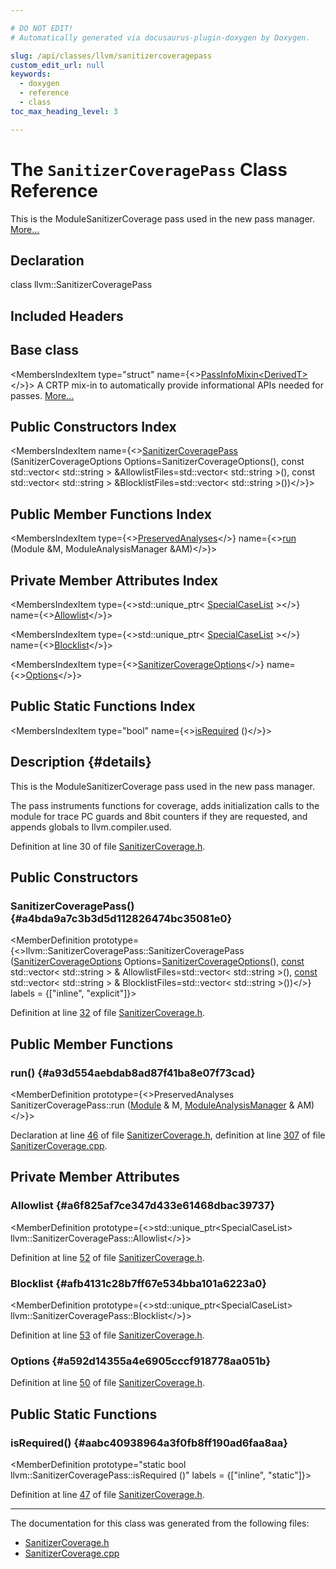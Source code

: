 ```yaml
---

# DO NOT EDIT!
# Automatically generated via docusaurus-plugin-doxygen by Doxygen.

slug: /api/classes/llvm/sanitizercoveragepass
custom_edit_url: null
keywords:
  - doxygen
  - reference
  - class
toc_max_heading_level: 3

---
```





# The `SanitizerCoveragePass` Class Reference

<DoxygenPage pluginConfig={pluginConfig}>

This is the ModuleSanitizerCoverage pass used in the new pass manager. <a href="#details">More...</a>

## Declaration

<CodeBlock>class llvm::SanitizerCoveragePass</CodeBlock>

## Included Headers

<IncludesList>
<IncludesListItem
  filePath="llvm/Transforms/Instrumentation/SanitizerCoverage.h"
  permalink="/docs/api/files/include/include/llvm/include/llvm/transforms/include/llvm/transforms/instrumentation/sanitizercoverage-h"
  isLocal="true" />
</IncludesList>

## Base class

<MembersIndex>

<MembersIndexItem
  type="struct"
  name={<><a href="/docs/api/structs/llvm/passinfomixin">PassInfoMixin&lt;DerivedT&gt;</a></>}>
A CRTP mix-in to automatically provide informational APIs needed for passes. <a href="/docs/api/structs/llvm/passinfomixin/#details">More...</a>
</MembersIndexItem>

</MembersIndex>

## Public Constructors Index

<MembersIndex>

<MembersIndexItem
  name={<><a href="#a4bda9a7c3b3d5d112826474bc35081e0">SanitizerCoveragePass</a> (SanitizerCoverageOptions Options=SanitizerCoverageOptions(), const std::vector&lt; std::string &gt; &amp;AllowlistFiles=std::vector&lt; std::string &gt;(), const std::vector&lt; std::string &gt; &amp;BlocklistFiles=std::vector&lt; std::string &gt;())</>}>
</MembersIndexItem>

</MembersIndex>

## Public Member Functions Index

<MembersIndex>

<MembersIndexItem
  type={<><a href="/docs/api/classes/llvm/preservedanalyses">PreservedAnalyses</a></>}
  name={<><a href="#a93d554aebdab8ad87f41ba8e07f73cad">run</a> (Module &amp;M, ModuleAnalysisManager &amp;AM)</>}>
</MembersIndexItem>

</MembersIndex>

## Private Member Attributes Index

<MembersIndex>

<MembersIndexItem
  type={<>std::unique&#95;ptr&lt; <a href="/docs/api/classes/llvm/specialcaselist">SpecialCaseList</a> &gt;</>}
  name={<><a href="#a6f825af7ce347d433e61468dbac39737">Allowlist</a></>}>
</MembersIndexItem>

<MembersIndexItem
  type={<>std::unique&#95;ptr&lt; <a href="/docs/api/classes/llvm/specialcaselist">SpecialCaseList</a> &gt;</>}
  name={<><a href="#afb4131c28b7ff67e534bba101a6223a0">Blocklist</a></>}>
</MembersIndexItem>

<MembersIndexItem
  type={<><a href="/docs/api/structs/llvm/sanitizercoverageoptions">SanitizerCoverageOptions</a></>}
  name={<><a href="#a592d14355a4e6905cccf918778aa051b">Options</a></>}>
</MembersIndexItem>

</MembersIndex>

## Public Static Functions Index

<MembersIndex>

<MembersIndexItem
  type="bool"
  name={<><a href="#aabc40938964a3f0fb8ff190ad6faa8aa">isRequired</a> ()</>}>
</MembersIndexItem>

</MembersIndex>

## Description {#details}

This is the ModuleSanitizerCoverage pass used in the new pass manager.

The pass instruments functions for coverage, adds initialization calls to the module for trace PC guards and 8bit counters if they are requested, and appends globals to llvm.compiler.used.

Definition at line 30 of file <a href="/docs/api/files/include/include/llvm/include/llvm/transforms/include/llvm/transforms/instrumentation/sanitizercoverage-h">SanitizerCoverage.h</a>.

<SectionDefinition>

## Public Constructors

### SanitizerCoveragePass() {#a4bda9a7c3b3d5d112826474bc35081e0}

<MemberDefinition
  prototype={<>llvm::SanitizerCoveragePass::SanitizerCoveragePass (<a href="/docs/api/structs/llvm/sanitizercoverageoptions">SanitizerCoverageOptions</a> Options=<a href="/docs/api/structs/llvm/sanitizercoverageoptions">SanitizerCoverageOptions</a>(), <a href="/docs/api/files/lib/lib/target/lib/target/aarch64/aarch64promoteconstant-cpp/#a90f8350fecae261c25be85d38b451bff">const</a> std::vector&lt; std::string &gt; &amp; AllowlistFiles=std::vector&lt; std::string &gt;(), <a href="/docs/api/files/lib/lib/target/lib/target/aarch64/aarch64promoteconstant-cpp/#a90f8350fecae261c25be85d38b451bff">const</a> std::vector&lt; std::string &gt; &amp; BlocklistFiles=std::vector&lt; std::string &gt;())</>}
  labels = {["inline", "explicit"]}>

Definition at line <a href="/docs/api/files/include/include/llvm/include/llvm/transforms/include/llvm/transforms/instrumentation/sanitizercoverage-h/#l00032">32</a> of file <a href="/docs/api/files/include/include/llvm/include/llvm/transforms/include/llvm/transforms/instrumentation/sanitizercoverage-h">SanitizerCoverage.h</a>.
</MemberDefinition>

</SectionDefinition>

<SectionDefinition>

## Public Member Functions

### run() {#a93d554aebdab8ad87f41ba8e07f73cad}

<MemberDefinition
  prototype={<>PreservedAnalyses SanitizerCoveragePass::run (<a href="/docs/api/classes/llvm/module">Module</a> &amp; M, <a href="/docs/api/namespaces/llvm/#af9c9208365fd9ce11392b4d79485e259">ModuleAnalysisManager</a> &amp; AM)</>}>

Declaration at line <a href="/docs/api/files/include/include/llvm/include/llvm/transforms/include/llvm/transforms/instrumentation/sanitizercoverage-h/#l00046">46</a> of file <a href="/docs/api/files/include/include/llvm/include/llvm/transforms/include/llvm/transforms/instrumentation/sanitizercoverage-h">SanitizerCoverage.h</a>, definition at line <a href="/docs/api/files/lib/lib/transforms/lib/transforms/instrumentation/sanitizercoverage-cpp/#l00307">307</a> of file <a href="/docs/api/files/lib/lib/transforms/lib/transforms/instrumentation/sanitizercoverage-cpp">SanitizerCoverage.cpp</a>.
</MemberDefinition>

</SectionDefinition>

<SectionDefinition>

## Private Member Attributes

### Allowlist {#a6f825af7ce347d433e61468dbac39737}

<MemberDefinition
  prototype={<>std::unique&#95;ptr&lt;SpecialCaseList&gt; llvm::SanitizerCoveragePass::Allowlist</>}>

Definition at line <a href="/docs/api/files/include/include/llvm/include/llvm/transforms/include/llvm/transforms/instrumentation/sanitizercoverage-h/#l00052">52</a> of file <a href="/docs/api/files/include/include/llvm/include/llvm/transforms/include/llvm/transforms/instrumentation/sanitizercoverage-h">SanitizerCoverage.h</a>.
</MemberDefinition>

### Blocklist {#afb4131c28b7ff67e534bba101a6223a0}

<MemberDefinition
  prototype={<>std::unique&#95;ptr&lt;SpecialCaseList&gt; llvm::SanitizerCoveragePass::Blocklist</>}>

Definition at line <a href="/docs/api/files/include/include/llvm/include/llvm/transforms/include/llvm/transforms/instrumentation/sanitizercoverage-h/#l00053">53</a> of file <a href="/docs/api/files/include/include/llvm/include/llvm/transforms/include/llvm/transforms/instrumentation/sanitizercoverage-h">SanitizerCoverage.h</a>.
</MemberDefinition>

### Options {#a592d14355a4e6905cccf918778aa051b}

<MemberDefinition
  prototype="SanitizerCoverageOptions llvm::SanitizerCoveragePass::Options">

Definition at line <a href="/docs/api/files/include/include/llvm/include/llvm/transforms/include/llvm/transforms/instrumentation/sanitizercoverage-h/#l00050">50</a> of file <a href="/docs/api/files/include/include/llvm/include/llvm/transforms/include/llvm/transforms/instrumentation/sanitizercoverage-h">SanitizerCoverage.h</a>.
</MemberDefinition>

</SectionDefinition>

<SectionDefinition>

## Public Static Functions

### isRequired() {#aabc40938964a3f0fb8ff190ad6faa8aa}

<MemberDefinition
  prototype="static bool llvm::SanitizerCoveragePass::isRequired ()"
  labels = {["inline", "static"]}>

Definition at line <a href="/docs/api/files/include/include/llvm/include/llvm/transforms/include/llvm/transforms/instrumentation/sanitizercoverage-h/#l00047">47</a> of file <a href="/docs/api/files/include/include/llvm/include/llvm/transforms/include/llvm/transforms/instrumentation/sanitizercoverage-h">SanitizerCoverage.h</a>.
</MemberDefinition>

</SectionDefinition>

<hr/>

The documentation for this class was generated from the following files:

<ul>
<li><a href="/docs/api/files/include/include/llvm/include/llvm/transforms/include/llvm/transforms/instrumentation/sanitizercoverage-h">SanitizerCoverage.h</a></li>
<li><a href="/docs/api/files/lib/lib/transforms/lib/transforms/instrumentation/sanitizercoverage-cpp">SanitizerCoverage.cpp</a></li>
</ul>

</DoxygenPage>
